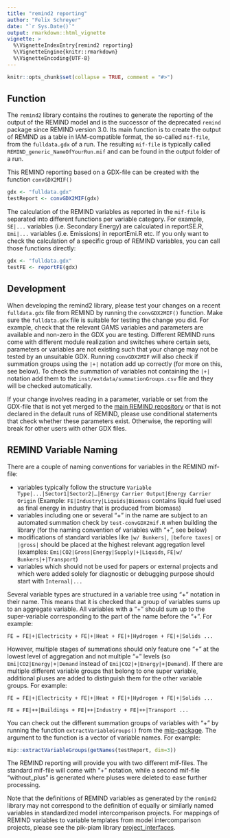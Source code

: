 ```yaml
---
title: "remind2 reporting"
author: "Felix Schreyer"
date: "`r Sys.Date()`"
output: rmarkdown::html_vignette
vignette: >
  %\VignetteIndexEntry{remind2 reporting}
  %\VignetteEngine{knitr::rmarkdown}
  %\VignetteEncoding{UTF-8}
---
```


```r
knitr::opts_chunk$set(collapse = TRUE, comment = "#>")
```


## Function

The ``remind2`` library contains the routines to generate the reporting of the output of the REMIND model and is the successor of the deprecated ``remind`` package since REMIND version 3.0. Its main function is to create the output of REMIND as a table in IAM-compatible format, the so-called ``mif-file``, from the ``fulldata.gdx`` of a run. The resulting ``mif-file`` is typically called ``REMIND_generic_NameOfYourRun.mif`` and can be found in the output folder of a run. 

This REMIND reporting based on a GDX-file can be created with the function ``convGDX2MIF()``


```r
gdx <- "fulldata.gdx"
testReport <- convGDX2MIF(gdx)
```


The calculation of the REMIND variables as reported in the ``mif-file`` is separated into different functions per variable category. For example, ``SE|...`` variables (i.e. Secondary Energy) are calculated in reportSE.R, ``Emi|...`` variables (i.e. Emissions) in reportEmi.R etc. If you only want to check the calculation of a specific group of REMIND variables, you can call those functions directly:


```r
gdx <- "fulldata.gdx"
testFE <- reportFE(gdx)
```



## Development



When developing the remind2 library, please test your changes on a recent ``fulldata.gdx`` file from REMIND by running the ``convGDX2MIF()`` function. Make sure the ``fulldata.gdx`` file is suitable for testing the change you did. For example, check that the relevant GAMS variables and parameters are available and non-zero in the GDX you are testing. Different REMIND runs come with different module realization and switches where certain sets, parameters or variables are not existing such that your change may not be tested by an unsuitable GDX. Running ``convGDX2MIF`` will also check if summation groups using the ``|+|`` notation add up correctly (for more on this, see below). To check the summation of variables not containing the ``|+|`` notation add them to the ``inst/extdata/summationGroups.csv`` file and they will be checked automatically.

If your change involves reading in a parameter, variable or set from the GDX-file that is not yet merged to the [main REMIND repository](https://github.com/remindmodel/remind) or that is not declared in the default runs of REMIND, please use conditional statements that check whether these parameters exist. Otherwise, the reporting will break for other users with other GDX files. 


## REMIND Variable Naming

There are a couple of naming conventions for variables in the REMIND mif-file:

* variables typically follow the structure ``Variable Type|...|Sector1|Sector2|…|Energy Carrier Output|Energy Carrier Origin`` (Example: ``FE|Industry|Liquids|Biomass`` contains liquid fuel used as final energy in industry that is produced from biomass)
* variables including one or several "+" in the name are subject to an automated summation check by ``test-convGDX2mif.R`` when building the library (for the naming convention of variables with "+", see below)  
* modifications of standard variables like ``|w/ Bunkers|``, ``|before taxes|`` or ``|gross|`` should be placed at the highest relevant aggregation level (examples: ``Emi|CO2|Gross|Energy|Supply|+|Liquids``, ``FE|w/ Bunkers|+|Transport``)
* variables which should not be used for papers or external projects and which were added solely for diagnostic or debugging purpose should start with ``Internal|...``

Several variable types are structured in a variable tree using "+" notation in their name. This means that it is checked that a group of variables sums up to an aggregate variable. All variables with a "+" should sum up to the super-variable corresponding to the part of the name before the "+". For example:


```
FE = FE|+|Electricity + FE|+|Heat + FE|+|Hydrogen + FE|+|Solids ...
```


However, multiple stages of summations should only feature one "+" at the lowest level of aggregation and not multiple "+" levels (so ``Emi|CO2|Energy|+|Demand`` instead of `Emi|CO2|+|Energy|+|Demand`). If there are multiple different variable groups that belong to one super variable, additional pluses are added to distinguish them for the other variable groups. For example:



```
FE = FE|+|Electricity + FE|+|Heat + FE|+|Hydrogen + FE|+|Solids ...

FE = FE|++|Buildings + FE|++|Industry + FE|++|Transport ...
```

You can check out the different summation groups of variables with "+" by running the function ``extractVariableGroups()`` from the [mip-package](https://github.com/pik-piam/mip#readme). The argument to the function is a vector of variable names. For example:

```r
mip::extractVariableGroups(getNames(testReport, dim=3))
```


The REMIND reporting will provide you with two different mif-files. The standard mif-file will come with "+" notation, while a second mif-file "without_plus" is generated where pluses were deleted to ease further processing. 

Note that the definitions of REMIND variables as generated by the ``remind2`` library may not correspond to the definition of equally or similarly named variables in standardized model intercomparison projects. For mappings of REMIND variables to variable templates from model intercomparison projects, please see the pik-piam library [project_interfaces](https://github.com/pik-piam/project_interfaces). 

